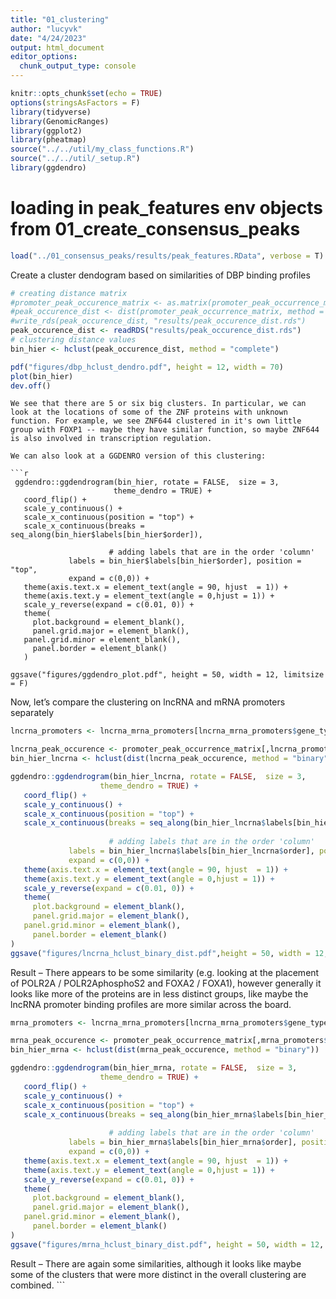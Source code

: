 ```yaml
---
title: "01_clustering"
author: "lucyvk"
date: "4/24/2023"
output: html_document
editor_options: 
  chunk_output_type: console
---
```


```r
knitr::opts_chunk$set(echo = TRUE)
options(stringsAsFactors = F)
library(tidyverse)
library(GenomicRanges)
library(ggplot2)
library(pheatmap)
source("../../util/my_class_functions.R")
source("../../util/_setup.R")
library(ggdendro)

```

# loading in peak_features env objects from 01_create_consensus_peaks
```r

load("../01_consensus_peaks/results/peak_features.RData", verbose = T)

```

Create a cluster dendogram based on similarities of DBP binding profiles 
```r

# creating distance matrix
#promoter_peak_occurence_matrix <- as.matrix(promoter_peak_occurrence_matrix)
#peak_occurence_dist <- dist(promoter_peak_occurrence_matrix, method = "binary")
#write_rds(peak_occurence_dist, "results/peak_occurence_dist.rds")
peak_occurence_dist <- readRDS("results/peak_occurence_dist.rds")
# clustering distance values
bin_hier <- hclust(peak_occurence_dist, method = "complete")

pdf("figures/dbp_hclust_dendro.pdf", height = 12, width = 70)
plot(bin_hier)
dev.off()

```
```
We see that there are 5 or six big clusters. In particular, we can look at the locations of some of the ZNF proteins with unknown function. For example, we see ZNF644 clustered in it's own little group with FOXP1 -- maybe they have similar function, so maybe ZNF644 is also involved in transcription regulation. 

We can also look at a GGDENRO version of this clustering:

```r
 ggdendro::ggdendrogram(bin_hier, rotate = FALSE,  size = 3, 
                       theme_dendro = TRUE) +
   coord_flip() +
   scale_y_continuous() +
   scale_x_continuous(position = "top") +
   scale_x_continuous(breaks = seq_along(bin_hier$labels[bin_hier$order]),
                      
                      # adding labels that are in the order 'column'
             labels = bin_hier$labels[bin_hier$order], position = "top",
             expand = c(0,0)) +
   theme(axis.text.x = element_text(angle = 90, hjust  = 1)) + 
   theme(axis.text.y = element_text(angle = 0,hjust = 1)) +
   scale_y_reverse(expand = c(0.01, 0)) +
   theme(
     plot.background = element_blank(),
     panel.grid.major = element_blank(),
   panel.grid.minor = element_blank(),
     panel.border = element_blank()
   )

ggsave("figures/ggdendro_plot.pdf", height = 50, width = 12, limitsize = F)

```

Now, let's compare the clustering on lncRNA and mRNA promoters separately
```r

lncrna_promoters <- lncrna_mrna_promoters[lncrna_mrna_promoters$gene_type == "lncRNA"]

lncrna_peak_occurence <- promoter_peak_occurrence_matrix[,lncrna_promoters$gene_id]
bin_hier_lncrna <- hclust(dist(lncrna_peak_occurence, method = "binary"))

ggdendro::ggdendrogram(bin_hier_lncrna, rotate = FALSE,  size = 3, 
                    theme_dendro = TRUE) +
   coord_flip() +
   scale_y_continuous() +
   scale_x_continuous(position = "top") +
   scale_x_continuous(breaks = seq_along(bin_hier_lncrna$labels[bin_hier_lncrna$order]),
                      
                      # adding labels that are in the order 'column'
             labels = bin_hier_lncrna$labels[bin_hier_lncrna$order], position = "top",
             expand = c(0,0)) +
   theme(axis.text.x = element_text(angle = 90, hjust  = 1)) + 
   theme(axis.text.y = element_text(angle = 0,hjust = 1)) +
   scale_y_reverse(expand = c(0.01, 0)) +
   theme(
     plot.background = element_blank(),
     panel.grid.major = element_blank(),
   panel.grid.minor = element_blank(),
     panel.border = element_blank()
)
ggsave("figures/lncrna_hclust_binary_dist.pdf",height = 50, width = 12, limitsize = F)

```

Result -- There appears to be some similarity (e.g. looking at the placement of POLR2A / POLR2AphosphoS2 and FOXA2 / FOXA1), however generally it looks like more of the proteins are in less distinct groups, like maybe the lncRNA promoter binding profiles are more similar across the board.
```r
mrna_promoters <- lncrna_mrna_promoters[lncrna_mrna_promoters$gene_type == "protein_coding"]

mrna_peak_occurence <- promoter_peak_occurrence_matrix[,mrna_promoters$gene_id]
bin_hier_mrna <- hclust(dist(mrna_peak_occurence, method = "binary"))

ggdendro::ggdendrogram(bin_hier_mrna, rotate = FALSE,  size = 3, 
                    theme_dendro = TRUE) +
   coord_flip() +
   scale_y_continuous() +
   scale_x_continuous(position = "top") +
   scale_x_continuous(breaks = seq_along(bin_hier_mrna$labels[bin_hier_mrna$order]),
                      
                      # adding labels that are in the order 'column'
             labels = bin_hier_mrna$labels[bin_hier_mrna$order], position = "top",
             expand = c(0,0)) +
   theme(axis.text.x = element_text(angle = 90, hjust  = 1)) + 
   theme(axis.text.y = element_text(angle = 0,hjust = 1)) +
   scale_y_reverse(expand = c(0.01, 0)) +
   theme(
     plot.background = element_blank(),
     panel.grid.major = element_blank(),
   panel.grid.minor = element_blank(),
     panel.border = element_blank()
)
ggsave("figures/mrna_hclust_binary_dist.pdf", height = 50, width = 12, limitsize = F)

```
Result -- There are again some similarities, although it looks like maybe some of the clusters that were more distinct in the overall clustering are combined.
```